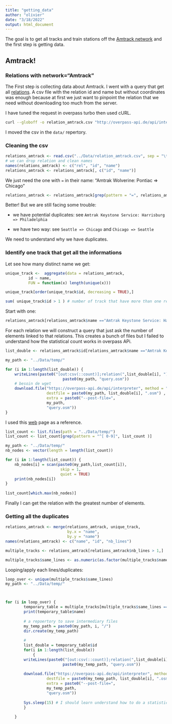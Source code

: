 ```yaml
---
title: "getting_data"
author: "olivier"
date: "3/18/2022"
output: html_document
---
```


The goal is to get all tracks and train stations off the [Amtrack network](https://en.wikipedia.org/wiki/List_of_Amtrak_routes) and the first step is getting data.

## Amtrack!

### Relations with network="Amtrack"

The First step is collecting data about Amtrack. I went with a query that get all [relations](https://wiki.openstreetmap.org/wiki/Relation). A csv file with the relation id and name but without coordinates was enough because at first we just want to pinpoint the relation that we need without downloading too much from the server. 

I have tuned the request in overpass turbo then used cURL. 

```bash
curl --globoff -o relation_amtrack.csv "http://overpass-api.de/api/interpreter?data=[out:csv(::type,::id,name)];rel[network="Amtrak"];out;"
```

I moved the csv in the `data/` repertory.

### Cleaning the csv

```r
relations_amtrack <- read.csv("../Data/relation_amtrack.csv", sep = "\t")
# we can drop relation and clean names
names(relations_amtrack) <- c("rel", "id", "name")
relations_amtrack <- relations_amtrack[, c("id", "name")]      
```

We just need the one with `=` in their name: "Amtrak Wolverine: Pontiac => Chicago"

```r
relations_amtrack <- relations_amtrack[grep(pattern = "=", relations_amtrack$name),]
```

Better! But we are still facing some trouble:

- we have potential duplicates: see `Amtrak Keystone Service: Harrisburg => Philadelphia` 

- we have two way: see `Seattle => Chicago` and `Chicago => Seattle`

We need to understand why we have duplicates.

### Identify one track that get all the informations  

Let see how many distinct name we get:

```r
unique_track <-  aggregate(data = relations_amtrack,
          id ~ name,
          FUN = function(x) length(unique(x)))

unique_track[order(unique_track$id, decreasing = TRUE),]

sum( unique_track$id > 1 ) # number of track that have more than one relation 
```

Start with one: 

```r
relations_amtrack[relations_amtrack$name =="Amtrak Keystone Service: Harrisburg => Philadelphia",]
```

For each relation we will construct a query that just ask the number of elements linked to that relations. This creates a bunch of files but I failed to understand how the statistical count works in overpass APi. 

```r

list_double <- relations_amtrack$id[relations_amtrack$name =="Amtrak Keystone Service: Harrisburg => Philadelphia"]

my_path <- "../Data/temp/"

for (i in 1:length(list_double)) {
    writeLines(paste0("[out:csv(::count)];relation(",list_double[i], ");>;out count;"), 
                         paste0(my_path, "query.osm"))
    # besoin de wget
    download.file("https://overpass-api.de/api/interpreter", method = "wget",
                  destfile = paste0(my_path, list_double[i], ".osm") ,
                  extra = paste0("--post-file=",
                  my_path,
                  "query.osm"))
}
```

I used this [web](https://overpass-api.de/command_line.html) page as a reference. 

```r
list_count <- list.files(path = "../Data/temp/")
list_count <- list_count[grep(pattern = "^[ 0-9]", list_count )]

my_path <- "../Data/temp/" 
nb_nodes <- vector(length = length(list_count))

for (i in 1:length(list_count)) {
    nb_nodes[i] = scan(paste0(my_path,list_count[i]), 
                        skip = 1, 
                        quiet = TRUE)
    print(nb_nodes[i])
}
    
list_count[which.max(nb_nodes)]    

```

Finally I can get the relation with the greatest number of elements.

### Getting all the duplicates

```r
relations_amtrack <- merge(relations_amtrack, unique_track, 
                           by.x = "name",
                           by.y = "name")
names(relations_amtrack) <- c("name", "id", "nb_lines")

multiple_tracks <- relations_amtrack[relations_amtrack$nb_lines > 1,]

multiple_tracks$same_lines <- as.numeric(as.factor(multiple_tracks$name))
```

Looping/apply each lines/duplicates:

```r

loop_over <- unique(multiple_tracks$same_lines)
my_path <- "../Data/temp/" 



for (i in loop_over) {
        temporary_table = multiple_tracks[multiple_tracks$same_lines == i,]
        print(temporary_table$name)
        
        # a repoertory to save intermediary files
        my_temp_path = paste0(my_path, i, "/")
        dir.create(my_temp_path)
        
        # 
        list_double = temporary_table$id
        for(i in 1:length(list_double))
            {
        writeLines(paste0("[out:csv(::count)];relation(",list_double[i], ");>;out count;"), 
                         paste0(my_temp_path, "query.osm"))
            
        download.file("https://overpass-api.de/api/interpreter", method = "wget",
                  destfile = paste0(my_temp_path, list_double[i], ".osm") ,
                  extra = paste0("--post-file=",
                  my_temp_path,
                  "query.osm"))    
        
        Sys.sleep(15) # I should learn understand how to do a statistical count instead of this hack ...
        }
        
    }


```

